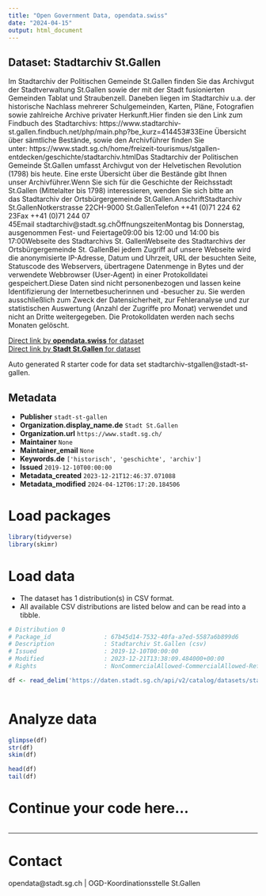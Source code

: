 ```yaml
---
title: "Open Government Data, opendata.swiss"
date: "2024-04-15"
output: html_document
---
```


## Dataset: Stadtarchiv St.Gallen

Im Stadtarchiv der Politischen Gemeinde St.Gallen finden Sie das Archivgut der Stadtverwaltung St.Gallen sowie der mit der Stadt fusionierten Gemeinden Tablat und Straubenzell. Daneben liegen im Stadtarchiv u.a. der historische Nachlass mehrerer Schulgemeinden, Karten, Pläne, Fotografien sowie zahlreiche Archive privater Herkunft.Hier finden sie den Link zum Findbuch des Stadtarchivs: https://www.stadtarchiv-st.gallen.findbuch.net/php/main.php?be_kurz=414453#33Eine Übersicht über sämtliche Bestände, sowie den Archivführer finden Sie unter: https://www.stadt.sg.ch/home/freizeit-tourismus/stgallen-entdecken/geschichte/stadtarchiv.htmlDas Stadtarchiv der Politischen Gemeinde St.Gallen umfasst Archivgut von der Helvetischen Revolution (1798) bis heute. Eine erste Übersicht über die Bestände gibt Ihnen unser Archivführer.Wenn Sie sich für die Geschichte der Reichsstadt St.Gallen (Mittelalter bis 1798) interessieren, wenden Sie sich bitte an das Stadtarchiv der Ortsbürgergemeinde St.Gallen.AnschriftStadtarchiv St.GallenNotkerstrasse 22CH-9000 St.GallenTelefon ++41 (0)71 224 62 23Fax ++41 (0)71 244 07 45Email stadtarchiv@stadt.sg.chÖffnungszeitenMontag bis Donnerstag, ausgenommen Fest- und Feiertage09:00 bis 12:00 und 14:00 bis 17:00Webseite des Stadtarchivs St. GallenWebseite des Stadtarchivs der Ortsbürgergemeinde St. GallenBei jedem Zugriff auf unsere Webseite wird die anonymisierte IP-Adresse, Datum und Uhrzeit, URL der besuchten Seite, Statuscode des Webservers, übertragene Datenmenge in Bytes und der verwendete Webbrowser (User-Agent) in einer Protokolldatei gespeichert.Diese Daten sind nicht personenbezogen und lassen keine Identifizierung der Internetbesucherinnen und -besucher zu. Sie werden ausschließlich zum Zweck der Datensicherheit, zur Fehleranalyse und zur statistischen Auswertung (Anzahl der Zugriffe pro Monat) verwendet und nicht an Dritte weitergegeben. Die Protokolldaten werden nach sechs Monaten gelöscht.

[Direct link by **opendata.swiss** for dataset](https://opendata.swiss/de/dataset/stadtarchiv-st-gallen)<br>
[Direct link by **Stadt St.Gallen** for dataset](https://daten.stadt.sg.ch/explore/dataset/stadtarchiv-stgallen/)

Auto generated R starter code for data set stadtarchiv-stgallen@stadt-st-gallen.

## Metadata

- **Publisher** `stadt-st-gallen`
- **Organization.display_name.de** `Stadt St.Gallen`
- **Organization.url** `https://www.stadt.sg.ch/`
- **Maintainer** `None`
- **Maintainer_email** `None`
- **Keywords.de** `['historisch', 'geschichte', 'archiv']`
- **Issued** `2019-12-10T00:00:00`
- **Metadata_created** `2023-12-21T12:46:37.071088`
- **Metadata_modified** `2024-04-12T06:17:20.184506`


# Load packages

```r

library(tidyverse)
library(skimr)

```

# Load data

-   The dataset has 1 distribution(s) in CSV format.
-   All available CSV distributions are listed below and can be read into a tibble.

```r

# Distribution 0
# Package_id               : 67b45d14-7532-40fa-a7ed-5587a6b899d6
# Description              : Stadtarchiv St.Gallen (csv)
# Issued                   : 2019-12-10T00:00:00
# Modified                 : 2023-12-21T13:38:09.484000+00:00
# Rights                   : NonCommercialAllowed-CommercialAllowed-ReferenceRequired

df <- read_delim('https://daten.stadt.sg.ch/api/v2/catalog/datasets/stadtarchiv-stgallen/exports/csv')



```

# Analyze data

```r

glimpse(df)
str(df)
skim(df)

head(df)
tail(df)

```

# Continue your code here...

```r

```

------------------------------------------------------------------------

# Contact

opendata@stadt.sg.ch | OGD-Koordinationsstelle St.Gallen
